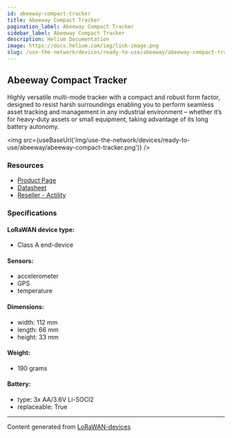 ```yaml
---
id: abeeway-compact-tracker
title: Abeeway Compact Tracker
pagination_label: Abeeway Compact Tracker
sidebar_label: Abeeway Compact Tracker
description: Helium Documentation
image: https://docs.helium.com/img/link-image.png
slug: /use-the-network/devices/ready-to-use/abeeway/abeeway-compact-tracker
---
```



## Abeeway Compact Tracker

Highly versatile multi-mode tracker with a compact and robust form factor, designed to resist harsh
surroundings enabling you to perform seamless asset tracking and management in any industrial
environment – whether it’s for heavy-duty assets or small equipment, taking advantage of its long
battery autonomy.

<img
  src={useBaseUrl('img/use-the-network/devices/ready-to-use/abeeway/abeeway-compact-tracker.png')}
/>

### Resources

- [Product Page](https://www.abeeway.com/compact-tracker/)
- [Datasheet](https://www.abeeway.com/wp-content/uploads/2023/05/Abeeway_Compact-data-sheet_2023-v2.0.pdf)
- [Reseller - Actility](https://market.thingpark.com/abeeway-compact-tracker.html)

### Specifications

#### LoRaWAN device type:
- Class A end-device

#### Sensors:

- accelerometer
- GPS
- temperature

#### Dimensions:

- width: 112 mm
- length: 66 mm
- height: 33 mm

#### Weight:

- 190 grams

#### Battery:

- type: 3x AA/3.6V Li-SOCl2
- replaceable: True

---

Content generated from [LoRaWAN-devices](https://github.com/TheThingsNetwork/lorawan-devices)

